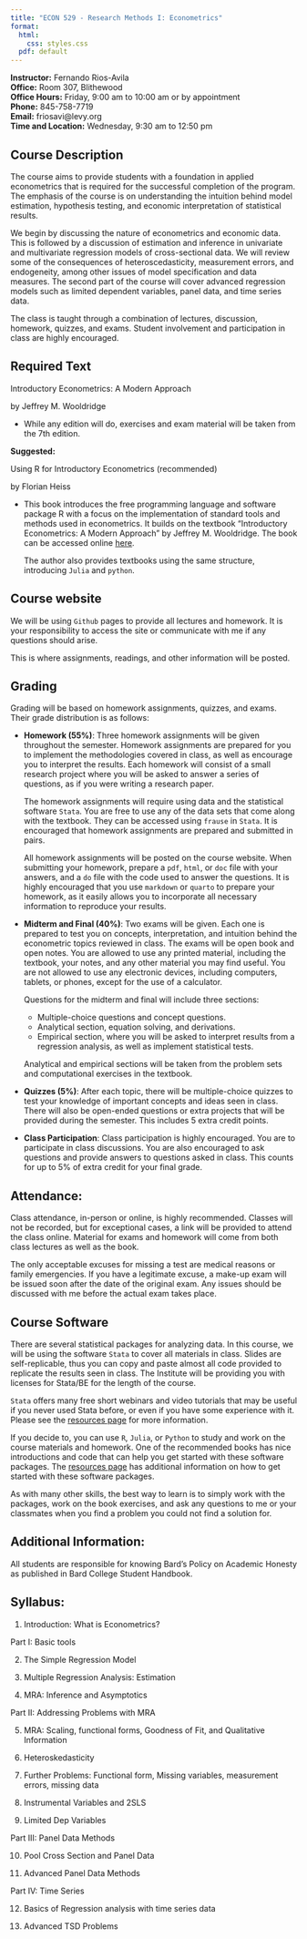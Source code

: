```yaml
---
title: "ECON 529 - Research Methods I: Econometrics"
format:
  html:
    css: styles.css
  pdf: default
---
```


**Instructor:** Fernando Rios-Avila  
**Office:** Room 307, Blithewood  
**Office Hours:** Friday, 9:00 am to 10:00 am or by appointment  
**Phone:** 845-758-7719  
**Email:** friosavi@levy.org  
**Time and Location:** Wednesday, 9:30 am to 12:50 pm  

## Course Description

The course aims to provide students with a foundation in applied econometrics that is required for the successful completion of the program. The emphasis of the course is on understanding the intuition behind model estimation, hypothesis testing, and economic interpretation of statistical results.

We begin by discussing the nature of econometrics and economic data. This is followed by a discussion of estimation and inference in univariate and multivariate regression models of cross-sectional data. We will review some of the consequences of heteroscedasticity, measurement errors, and endogeneity, among other issues of model specification and data measures. The second part of the course will cover advanced regression models such as limited dependent variables, panel data, and time series data.

The class is taught through a combination of lectures, discussion, homework, quizzes, and exams. Student involvement and participation in class are highly encouraged.

## Required Text

Introductory Econometrics: A Modern Approach

by Jeffrey M. Wooldridge

- While any edition will do, exercises and exam material will be taken from the 7th edition.

**Suggested:**

Using R for Introductory Econometrics (recommended)

by Florian Heiss

- This book introduces the free programming language and software package R with a focus on the implementation of standard tools and methods used in econometrics. It builds on the textbook "Introductory Econometrics: A Modern Approach" by Jeffrey M. Wooldridge. The book can be accessed online [here](https://www.urfie.net/).

  The author also provides textbooks using the same structure, introducing `Julia` and `python`.

## Course website

We will be using `Github` pages to provide all lectures and homework. It is your responsibility to access the site or communicate with me if any questions should arise.

This is where assignments, readings, and other information will be posted.

## Grading

Grading will be based on homework assignments, quizzes, and exams. Their grade distribution is as follows:

* **Homework (55%)**: Three homework assignments will be given throughout the semester. Homework assignments are prepared for you to implement the methodologies covered in class, as well as encourage you to interpret the results. Each homework will consist of a small research project where you will be asked to answer a series of questions, as if you were writing a research paper.

  The homework assignments will require using data and the statistical software `Stata`. You are free to use any of the data sets that come along with the textbook. They can be accessed using `frause` in `Stata`. It is encouraged that homework assignments are prepared and submitted in pairs.

  All homework assignments will be posted on the course website. When submitting your homework, prepare a `pdf`, `html`, or `doc` file with your answers, and a `do` file with the code used to answer the questions. It is highly encouraged that you use `markdown` or `quarto` to prepare your homework, as it easily allows you to incorporate all necessary information to reproduce your results.

* **Midterm and Final (40%)**: Two exams will be given. Each one is prepared to test you on concepts, interpretation, and intuition behind the econometric topics reviewed in class. The exams will be open book and open notes. You are allowed to use any printed material, including the textbook, your notes, and any other material you may find useful. You are not allowed to use any electronic devices, including computers, tablets, or phones, except for the use of a calculator.

  Questions for the midterm and final will include three sections:
    - Multiple-choice questions and concept questions.
    - Analytical section, equation solving, and derivations.
    - Empirical section, where you will be asked to interpret results from a regression analysis, as well as implement statistical tests.

  Analytical and empirical sections will be taken from the problem sets and computational exercises in the textbook.

* **Quizzes (5%)**: After each topic, there will be multiple-choice quizzes to test your knowledge of important concepts and ideas seen in class. There will also be open-ended questions or extra projects that will be provided during the semester. This includes 5 extra credit points.

* **Class Participation**: Class participation is highly encouraged. You are to participate in class discussions. You are also encouraged to ask questions and provide answers to questions asked in class. This counts for up to 5% of extra credit for your final grade.

## Attendance:

Class attendance, in-person or online, is highly recommended. Classes will not be recorded, but for exceptional cases, a link will be provided to attend the class online. Material for exams and homework will come from both class lectures as well as the book.

The only acceptable excuses for missing a test are medical reasons or family emergencies. If you have a legitimate excuse, a make-up exam will be issued soon after the date of the original exam. Any issues should be discussed with me before the actual exam takes place.

## Course Software

There are several statistical packages for analyzing data. In this course, we will be using the software `Stata` to cover all materials in class. Slides are self-replicable, thus you can copy and paste almost all code provided to replicate the results seen in class. The Institute will be providing you with licenses for Stata/BE for the length of the course.

`Stata` offers many free short webinars and video tutorials that may be useful if you never used Stata before, or even if you have some experience with it. Please see the [resources page](../resources.qmd) for more information.

If you decide to, you can use `R`, `Julia`, or `Python` to study and work on the course materials and homework. One of the recommended books has nice introductions and code that can help you get started with these software packages. The [resources page](../resources.qmd) has additional information on how to get started with these software packages.

As with many other skills, the best way to learn is to simply work with the packages, work on the book exercises, and ask any questions to me or your classmates when you find a problem you could not find a solution for.

## Additional Information:

All students are responsible for knowing Bard’s Policy on Academic Honesty as published in Bard College Student Handbook.

## Syllabus:

1. Introduction: What is Econometrics?

Part I: Basic tools

2. The Simple Regression Model

3. Multiple Regression Analysis: Estimation
   
4. MRA: Inference and Asymptotics

Part II: Addressing Problems with MRA

5. MRA: Scaling, functional forms, Goodness of Fit, and Qualitative Information

6. Heteroskedasticity

7. Further Problems: Functional form, Missing variables, measurement errors, missing data

8. Instrumental Variables and 2SLS

9. Limited Dep Variables

Part III: Panel Data Methods

10. Pool Cross Section and Panel Data 

11. Advanced Panel Data Methods

Part IV: Time Series

12. Basics of Regression analysis with time series data

13. Advanced TSD Problems
